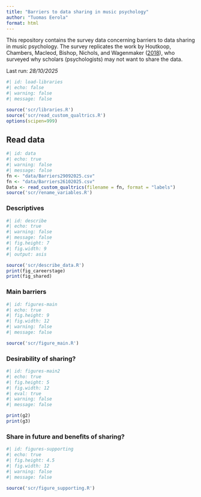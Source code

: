 ```yaml
---
title: "Barriers to data sharing in music psychology"
author: "Tuomas Eerola"
format: html
---
```


This repository contains the survey data concerning barriers to data sharing in music psychology. The survey replicates the work by Houtkoop, Chambers, Macleod, Bishop, Nichols, and Wagenmaker ([2018](https://doi.org/10.1177/2515245917751886)), who surveyed why scholars (psychologists) may not want to share the data.

Last run: _28/10/2025_

```r
#| id: load-libraries
#| echo: false
#| warning: false
#| message: false

source('scr/libraries.R')
source('scr/read_custom_qualtrics.R')
options(scipen=999)

```

## Read data

```r
#| id: data
#| echo: true
#| warning: false
#| message: false
fn <- "data/Barriers29092025.csv"
fn <- "data/Barriers26102025.csv"
Data <- read_custom_qualtrics(filename = fn, format = "labels")
source('scr/rename_variables.R')
```

### Descriptives

```r
#| id: describe
#| echo: true
#| warning: false
#| message: false
#| fig.height: 7
#| fig.width: 9
#| output: asis

source('scr/describe_data.R')
print(fig_careerstage)
print(fig_shared)

```

### Main barriers

```r
#| id: figures-main
#| echo: true
#| fig.height: 9
#| fig.width: 12
#| warning: false
#| message: false

source('scr/figure_main.R')

```

### Desirability of sharing?

```r
#| id: figures-main2
#| echo: true
#| fig.height: 5
#| fig.width: 12
#| eval: true
#| warning: false
#| message: false

print(g2)
print(g3)

```

### Share in future and benefits of sharing?

```r
#| id: figures-supporting
#| echo: true
#| fig.height: 4.5
#| fig.width: 12
#| warning: false
#| message: false

source('scr/figure_supporting.R')

```

